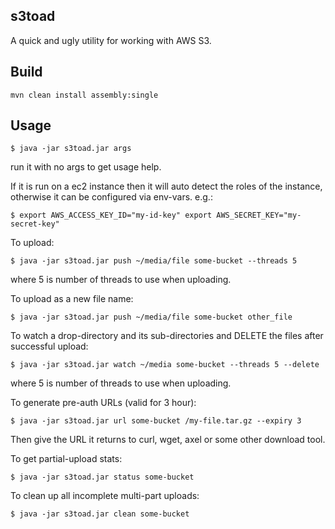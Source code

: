 == s3toad ==

A quick and ugly utility for working with AWS S3.

== Build ==

 mvn clean install assembly:single

== Usage ==

 $ java -jar s3toad.jar args
run it with no args to get usage help.

If it is run on a ec2 instance then it will auto detect the roles of the instance, otherwise it can be configured via env-vars. e.g.:
 $ export AWS_ACCESS_KEY_ID="my-id-key" export AWS_SECRET_KEY="my-secret-key"

To upload:
 $ java -jar s3toad.jar push ~/media/file some-bucket --threads 5
where 5 is number of threads to use when uploading.

To upload as a new file name:
 $ java -jar s3toad.jar push ~/media/file some-bucket other_file

To watch a drop-directory and its sub-directories and DELETE the files after successful upload:
 $ java -jar s3toad.jar watch ~/media some-bucket --threads 5 --delete
where 5 is number of threads to use when uploading.

To generate pre-auth URLs (valid for 3 hour):
 $ java -jar s3toad.jar url some-bucket /my-file.tar.gz --expiry 3
Then give the URL it returns to curl, wget, axel or some other download tool.

To get partial-upload stats:
 $ java -jar s3toad.jar status some-bucket

To clean up all incomplete multi-part uploads:
 $ java -jar s3toad.jar clean some-bucket
